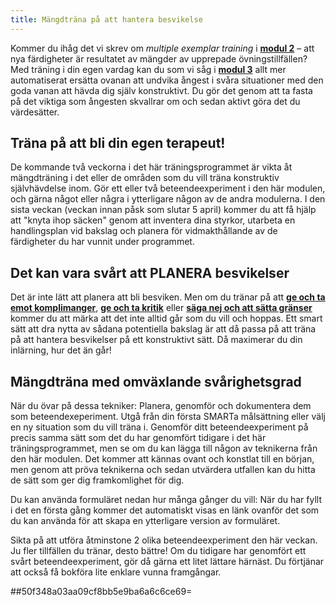```yaml
---
title: Mängdträna på att hantera besvikelse
---
```


Kommer du ihåg det vi skrev om *multiple exemplar training* i **[modul
2](https://www.iterapi.se/sites/respekt/program/2-skillnader-mellan-olika-kommunikationsstilar/72-lite-om-inl-rning-obehag-och-motivation)** --
att nya färdigheter är resultatet av mängder av upprepade
övningstillfällen? Med träning i din egen vardag kan du som vi såg i
**[modul
3](https://www.iterapi.se/sites/respekt/program/3-utmana-negativa-f-ruts-gelser-med-beteendeexperiment/15-argument-f-r-att-byta-undvikande-mot-aktivt-deltagande)** allt
mer automatiserat ersätta ovanan att undvika ångest i svåra situationer
med den goda vanan att hävda dig själv konstruktivt. Du gör det genom
att ta fasta på det viktiga som ångesten skvallrar om och sedan aktivt
göra det du värdesätter.

## Träna på att bli din egen terapeut!

De kommande två veckorna i det här träningsprogrammet är vikta åt
mängdträning i det eller de områden som du vill träna konstruktiv
självhävdelse inom. Gör ett eller två beteendeexperiment i den här
modulen, och gärna något eller några i ytterligare någon av de andra
modulerna. I den sista veckan (veckan innan påsk som slutar 5 april)
kommer du att få hjälp att \"knyta ihop säcken\" genom att inventera
dina styrkor, utarbeta en handlingsplan vid bakslag och planera för
vidmakthållande av de färdigheter du har vunnit under programmet.

## Det kan vara svårt att PLANERA besvikelser

Det är inte lätt att planera att bli besviken. Men om du tränar på att
**[ge och ta emot
komplimanger](https://www.iterapi.se/sites/respekt/program/9-ge-och-ta-emot-komplimanger-konstruktivt)**,
**[ge och ta
kritik](https://www.iterapi.se/sites/respekt/program/7-hantera-kritik-konstruktivt)**
eller **[säga nej och att sätta
gränser](https://www.iterapi.se/sites/respekt/program/6-s-ga-nej-konstruktivt)**
kommer du att märka att det inte alltid går som du vill och hoppas. Ett
smart sätt att dra nytta av sådana potentiella bakslag är att då passa
på att träna på att hantera besvikelser på ett konstruktivt sätt. Då
maximerar du din inlärning, hur det än går!

## Mängdträna med omväxlande svårighetsgrad

När du övar på dessa tekniker: Planera, genomför och dokumentera dem som
beteendexeperiment. Utgå från din första SMARTa målsättning eller välj
en ny situation som du vill träna i. Genomför ditt beteendeexperiment på
precis samma sätt som det du har genomfört tidigare i det här
träningsprogrammet, men se om du kan lägga till någon av teknikerna från
den här modulen. Det kommer att kännas ovant och konstlat till en
början, men genom att pröva teknikerna och sedan utvärdera utfallen kan
du hitta de sätt som ger dig framkomlighet för dig.

Du kan använda formuläret nedan hur många gånger du vill: När du har
fyllt i det en första gång kommer det automatiskt visas en länk ovanför
det som du kan använda för att skapa en ytterligare version av
formuläret.

Sikta på att utföra åtminstone 2 olika beteendeexperiment den här
veckan. Ju fler tillfällen du tränar, desto bättre! Om du tidigare har
genomfört ett svårt beteendeexperiment, gör då gärna ett litet lättare
härnäst. Du förtjänar att också få bokföra lite enklare vunna
framgångar.

##50f348a03aa09cf8bb5e9ba6a6c6ce69=
